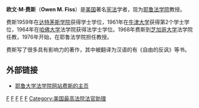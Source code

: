 {{unreferenced|time=2009-10-12}}

'''欧文·M·费斯'''（'''Owen M. Fiss'''）是[[美国|美国]]著名[[宪法|宪法]]学者，现为[[耶鲁法学院|耶鲁法学院]]教授。

费斯1959年在[[达特茅斯学院|达特茅斯学院]]获得学士学位，1961年在[[牛津大学|牛津大学]]获得第2个学士学位，1964年在[[哈佛大学|哈佛大学]]法学院获得法学士学位。1968年费斯到[[芝加哥大学|芝加哥大学]]法学院任教，1976年开始，在耶鲁法学院担任教授。

费斯写了很多具有影响力的著作，其中被翻译为汉语的有《自由的反讽》等书。

==外部链接==
* [https://web.archive.org/web/20051229002422/http://www.law.yale.edu/outside/html/faculty/omf2/profile.htm 耶鲁大学法学院网站费斯的主页]

{{Authority control}}
[[Category:美国法律学者|F]]
[[Category:耶鲁大学教师|F]]
[[Category:達特茅斯學院校友|F]]
[[Category:牛津大學校友|F]]
[[Category:哈佛大學校友|F]]
[[Category:美国最高法院法官助理|Category:美国最高法院法官助理]]